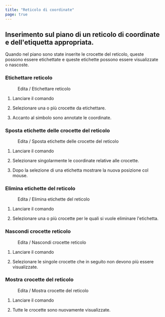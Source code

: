 ```yaml
---
title: "Reticolo di coordinate"
page: true
---
```

## Inserimento sul piano di un reticolo di coordinate e dell&#39;etiquetta appropriata.
<GeoMapper>
Quando nel piano sono state inserite le crocette del reticolo, queste possono essere etichettate e queste etichette possono essere visualizzate o nascoste.


### Etichettare reticolo
 <Menu>Edita / Etichettare reticolo</Menu> 

1. Lanciare il comando


2. Selezionare una o pi&#249; crocette da etichettare. 


3. Accanto al simbolo sono annotate le coordinate.






### Sposta etichette delle crocette del reticolo
 <Menu>Edita / Sposta etichette delle crocette del reticolo</Menu> 

1. Lanciare il comando


2. Selezionare singolarmente le coordinate relative alle crocette. 


3. Dopo la selezione di una etichetta mostrare  la nuova posizione col mouse.






### Elimina etichette del reticolo
 <Menu>Edita / Elimina etichette del reticolo</Menu> 

1. Lanciare il comando


2. Selezionare una o pi&#249; crocette per le quali si vuole eliminare l&#39;etichetta. 






### Nascondi crocette reticolo
 <Menu>Edita / Nascondi crocette reticolo</Menu> 

1. Lanciare il comando


2. Selezionare le singole crocette che in seguito non devono pi&#249; essere visualizzate.






###  Mostra crocette del reticolo
 <Menu>Edita / Mostra crocette del reticolo</Menu> 

1. Lanciare il comando


2. Tutte le crocette sono nuovamente visualizzate.





</GeoMapper>

